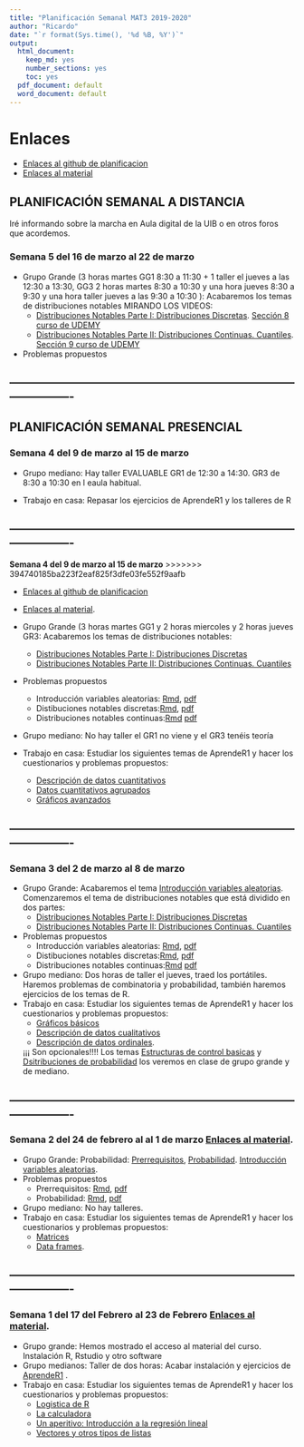 ```yaml
---
title: "Planificación Semanal MAT3 2019-2020"
author: "Ricardo"
date: "`r format(Sys.time(), '%d %B, %Y')`"
output:
  html_document: 
    keep_md: yes
    number_sections: yes
    toc: yes
  pdf_document: default
  word_document: default
---
```


# Enlaces 

  + [Enlaces al  github de planificacion](https://www.github.com/ricuib/mat3)
  + [Enlaces al material](https://ricuib.github.io/Enlaces/)



## PLANIFICACIÓN SEMANAL  A DISTANCIA

Iré informando sobre la marcha en  Aula digital de la UIB o en otros foros que acordemos.

### **Semana 5 del 16 de marzo al 22 de marzo** 

* Grupo Grande (3 horas martes GG1 8:30 a 11:30 + 1 taller el jueves a las 12:30 a 13:30, GG3 2 horas martes 8:30 a 10:30 y una hora jueves 8:30  a 9:30 y una hora taller jueves a las 9:30 a 10:30  ): 
Acabaremos  los temas de  distribuciones notables MIRANDO LOS VIDEOS: 
  + [Distribuciones Notables Parte I: Distribuciones Discretas](https://joanby.github.io/probabilidad/Tema_3_1_Notables#1). [Sección 8 curso de UDEMY](https://www.udemy.com/course/probabilidad-y-variables-aleatorias-para-ml-con-r-y-python/)
  + [Distribuciones Notables Parte II: Distribuciones Continuas. Cuantiles](https://joanby.github.io/probabilidad/Tema_3_2_Notables#1). [Sección 9 curso de UDEMY](https://www.udemy.com/course/probabilidad-y-variables-aleatorias-para-ml-con-r-y-python/)

* Problemas propuestos


----------------------------------------------------------------------------------------
----------------------------------------------------------------------------------------



## PLANIFICACIÓN SEMANAL PRESENCIAL



### **Semana 4 del 9 de marzo al 15 de marzo** 

* Grupo mediano:  Hay taller EVALUABLE GR1 de 12:30 a 14:30. GR3 de 8:30 a 10:30 en l eaula habitual.

* Trabajo en casa: Repasar los ejercicios de AprendeR1 y  los talleres de R

----------------------------------------------------------------------------------------
----------------------------------------------------------------------------------------





**Semana 4 del 9 de marzo al 15 de marzo** 
>>>>>>> 394740185ba223f2eaf825f3dfe03fe552f9aafb

  + [Enlaces al  github de planificacion](https://www.github.com/ricuib/mat3)
  + [Enlaces al material](https://ricuib.github.io/Enlaces/).


* Grupo Grande (3 horas martes GG1 y 2 horas miercoles y  2 horas jueves GR3: 
Acabaremos  los temas de  distribuciones notables: 
  + [Distribuciones Notables Parte I: Distribuciones Discretas](https://joanby.github.io/probabilidad/Tema_3_1_Notables#1)
  + [Distribuciones Notables Parte II: Distribuciones Continuas. Cuantiles](https://joanby.github.io/probabilidad/Tema_3_2_Notables#1)

* Problemas propuestos
  + Introducción variables aleatorias: [Rmd](https://github.com/joanby/probabilidad/blob/master/ejercicios/Tema%202%20-%20Variables%20Aleatorias.Rmd), 
[pdf](https://github.com/joanby/probabilidad/blob/master/ejercicios/Tema-2---Variables-Aleatorias.pdf)
  + Distibuciones notables discretas:[Rmd](https://github.com/joanby/probabilidad/blob/master/ejercicios/Tema%203%20-%20Notables_discretas.Rmd), [pdf](https://github.com/joanby/probabilidad/blob/master/ejercicios/Tema-3---Notables_discretas.pdf)
  + Distribuciones notables continuas:[Rmd](https://github.com/joanby/probabilidad/blob/master/ejercicios/Tema%203%20-%20Notables_continuas.Rmd)
[pdf](https://github.com/joanby/probabilidad/blob/master/ejercicios/Tema-3---Notables_continuas.pdf)

* Grupo mediano:  No hay  taller el GR1 no viene y el GR3  tenéis teoría

* Trabajo en casa: Estudiar los siguientes temas de AprendeR1 y hacer los cuestionarios y problemas propuestos:
  + [Descripción de datos cuantitativos](https://aprender-uib.github.io/AprendeR1/chap-quan.html)
  + [Datos cuantitativos agrupados](https://aprender-uib.github.io/AprendeR1/datos-cuantitativos-agrupados.html)
  + [Gráficos avanzados](https://aprender-uib.github.io/AprendeR1/graficos-avanzados.html)


----------------------------------------------------------------------------------------
----------------------------------------------------------------------------------------





### **Semana 3 del 2 de marzo al 8 de marzo** 

* Grupo Grande: 
Acabaremos el  tema 
[Introducción variables aleatorias](https://joanby.github.io/bookdown-probabilidad/variables-aleatorias.html). 
Comenzaremos el tema de distribuciones notables que está dividido en dos partes:
  + [Distribuciones Notables Parte I: Distribuciones Discretas](https://joanby.github.io/probabilidad/Tema_3_1_Notables#1)
  + [Distribuciones Notables Parte II: Distribuciones Continuas. Cuantiles](https://joanby.github.io/probabilidad/Tema_3_2_Notables#1)

* Problemas propuestos
  + Introducción variables aleatorias: [Rmd](https://github.com/joanby/probabilidad/blob/master/ejercicios/Tema%202%20-%20Variables%20Aleatorias.Rmd), 
[pdf](https://github.com/joanby/probabilidad/blob/master/ejercicios/Tema-2---Variables-Aleatorias.pdf)
  + Distibuciones notables discretas:[Rmd](https://github.com/joanby/probabilidad/blob/master/ejercicios/Tema%203%20-%20Notables_discretas.Rmd), [pdf](https://github.com/joanby/probabilidad/blob/master/ejercicios/Tema-3---Notables_discretas.pdf)
  + Distribuciones notables continuas:[Rmd](https://github.com/joanby/probabilidad/blob/master/ejercicios/Tema%203%20-%20Notables_continuas.Rmd)
[pdf](https://github.com/joanby/probabilidad/blob/master/ejercicios/Tema-3---Notables_continuas.pdf)

* Grupo mediano:  Dos horas de taller el jueves, traed los portátiles. Haremos problemas de combinatoria y probabilidad, también haremos ejercicios de los temas de R.
* Trabajo en casa: Estudiar los siguientes temas de AprendeR1 y hacer los cuestionarios y problemas propuestos:
  + [Gráficos básicos](https://aprender-uib.github.io/AprendeR1/chap-plot.html)
  + [Descripción de datos cualitativos](https://aprender-uib.github.io/AprendeR1/chap-edqual.html)
  + [Descripción  de datos ordinales](https://aprender-uib.github.io/AprendeR1/chap-ord.html). 
  
  ¡¡¡ Son opcionales!!!! Los temas [Estructuras de control basicas](https://aprender-uib.github.io/AprendeR1/chap-for.html)  y [Dsitribuciones de probabilidad](https://aprender-uib.github.io/AprendeR1/chap-distr.html) los veremos en clase de grupo grande y de mediano. 

----------------------------------------------------------------------------------------
----------------------------------------------------------------------------------------




### **Semana 2 del 24 de febrero al al  1 de marzo** [Enlaces al material](https://ricuib.github.io/Enlaces/).

* Grupo Grande: Probabilidad: [Prerrequisitos](https://joanby.github.io/bookdown-probabilidad/pre-requisitos-teor%C3%ADa-de-conjuntos-y-combinatoria.html), [Probabilidad](https://joanby.github.io/bookdown-probabilidad/probabilidad.html). [Introducción variables aleatorias](https://joanby.github.io/bookdown-probabilidad/variables-aleatorias.html). 
* Problemas propuestos
  + Prerrequisitos: [Rmd](https://github.com/joanby/probabilidad/blob/master/ejercicios/Tema%200%20-%20Combinatoria.Rmd), 
[pdf](https://github.com/joanby/probabilidad/blob/master/ejercicios/Tema-0---Combinatoria.pdf)
  + Probabilidad: [Rmd](https://github.com/joanby/probabilidad/blob/master/ejercicios/Tema%201%20-%20Probabilidad.Rmd), 
[pdf](https://github.com/joanby/probabilidad/blob/master/ejercicios/Tema-1---Probabilidad.pdf)
* Grupo mediano: No hay talleres.
* Trabajo en casa: Estudiar los siguientes temas de AprendeR1 y hacer los cuestionarios y problemas propuestos:
  + [Matrices](https://aprender-uib.github.io/AprendeR1/chap-matrix.html)
  + [Data frames](https://aprender-uib.github.io/AprendeR1/chap-df.html).    
 

----------------------------------------------------------------------------------------
----------------------------------------------------------------------------------------

### **Semana 1 del 17 del Febrero al 23 de Febrero** [Enlaces al material](https://ricuib.github.io/Enlaces/).

* Grupo grande: Hemos mostrado el acceso al material del curso. Instalación R, Rstudio y  otro software
*  Grupo medianos:  Taller de dos horas: Acabar instalación y ejercicios de [AprendeR1](https://aprender-uib.github.io/AprendeR1/) . 
* Trabajo en casa: Estudiar los siguientes temas de AprendeR1 y hacer los cuestionarios y problemas propuestos:
  + [Logistica de R](https://aprender-uib.github.io/AprendeR1/chap-0.html)
  + [La calculadora](https://aprender-uib.github.io/AprendeR1/chap-calc.html)
  + [Un aperitivo: Introducción a la regresión lineal](https://aprender-uib.github.io/AprendeR1/chap-lm.html)
  + [Vectores y otros tipos de listas](https://aprender-uib.github.io/AprendeR1/chap-vect.html)


